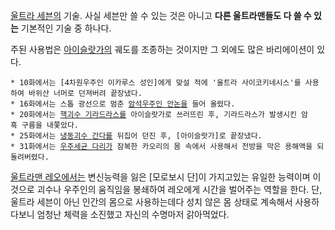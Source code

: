 [[울트라 세븐]]의 기술. 사실 세븐만 쓸 수 있는 것은 아니고 '''다른 울트라맨들도 다 쓸 수 있는''' 기본적인 기술 중 하나다.

주된 사용법은 [[아이슬랏가]]의 궤도를 조종하는 것이지만 그 외에도 많은 바리에이션이 있다.

 * 10화에서는 [4차원우주인 이카루스 성인]에게 맞설 적에 '울트라 사이코키네시스'를 사용하여 바위산 너머로 던져버려 끝장냈다.
 * 16화에서는 스톱 광선으로 멈춘 [[암석우주인 안논]]을 들어 올렸다.
 * 20화에서는 [[핵괴수 기라드라스]]를 아이슬랏가로 쓰러뜨린 후, 기라드라스가 발생시킨 암흑 구름을 내쫓았다. 
 * 25화에서는 [[냉동괴수 간다]]를 뒤집어 던진 후, [아이슬랏가]로 끝장냈다.
 * 31화에서는 [[우주세균 다리]]가 잠복한 카오리의 몸 속에서 사용해서 전방을 막은 용해액을 되돌려버렸다.

[[울트라맨 레오]]에서는 변신능력을 잃은 [모로보시 단]이 가지고있는 유일한 능력이며 이것으로 괴수나 우주인의 움직임을 봉쇄하여 레오에게 시간을 벌어주는 역할을 한다. 단, 울트라 세븐이 아닌 인간의 몸으로 사용하는데다 성치 않은 몸 상태로 계속해서 사용하다보니 엄청난 체력을 소진했고 자신의 수명마저 갉아먹었다.
